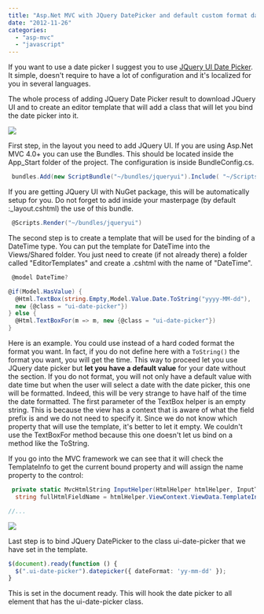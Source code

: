 ```yaml
---
title: "Asp.Net MVC with JQuery DatePicker and default custom format date"
date: "2012-11-26"
categories: 
  - "asp-mvc"
  - "javascript"
---
```


If you want to use a date picker I suggest you to use [JQuery UI Date Picker](http://jqueryui.com/datepicker/). It simple, doesn't require to have a lot of configuration and it's localized for you in several languages.

The whole process of adding JQuery Date Picker result to download JQuery UI and to create an editor template that will add a class that will let you bind the date picker into it.

![](images/datepickerjquery.png)

First step, in the layout you need to add JQuery UI. If you are using Asp.Net MVC 4.0+ you can use the Bundles. This should be located inside the App_Start folder of the project. The configuration is inside BundleConfig.cs.


```csharp
 bundles.Add(new ScriptBundle("~/bundles/jqueryui").Include( "~/Scripts/jquery-ui-{version}.js")); 
```

If you are getting JQuery UI with NuGet package, this will be automatically setup for you. Do not forget to add inside your masterpage (by default :_layout.cshtml) the use of this bundle. 

```csharp
 @Scripts.Render("~/bundles/jqueryui") 
```

The second step is to create a template that will be used for the binding of a DateTime type. You can put the template for DateTime into the Views/Shared folder. You just need to create (if not already there) a folder called "EditorTemplates" and create a .cshtml with the name of "DateTime".


```csharp
 @model DateTime?

@if(Model.HasValue) { 
  @Html.TextBox(string.Empty,Model.Value.Date.ToString("yyyy-MM-dd"), 
  new {@class = "ui-date-picker"}) 
} else { 
  @Html.TextBoxFor(m => m, new {@class = "ui-date-picker"}) 
} 

``` 

Here is an example. You could use instead of a hard coded format the format you want. In fact, if you do not define here with a `ToString()` the format you want, you will get the time. This way to proceed let you use JQuery date picker but **let you have a default value** for your date without the section. If you do not format, you will not only have a default value with date time but when the user will select a date with the date picker, this one will be formatted. Indeed, this will be very strange to have half of the time the date formatted. The first parameter of the TextBox helper is an empty string. This is because the view has a context that is aware of what the field prefix is and we do not need to specify it. Since we do not know which property that will use the template, it's better to let it empty. We couldn't use the TextBoxFor method because this one doesn't let us bind on a method like the ToString.

If you go into the MVC framework we can see that it will check the TemplateInfo to get the current bound property and will assign the name property to the control:

```csharp
 private static MvcHtmlString InputHelper(HtmlHelper htmlHelper, InputType inputType, ModelMetadata metadata, string name, object value, bool useViewData, bool isChecked, bool setId, bool isExplicitValue, string format, IDictionary<string, object> htmlAttributes) { 
  string fullHtmlFieldName = htmlHelper.ViewContext.ViewData.TemplateInfo.GetFullHtmlFieldName(name);

//... 
```

![](images/datetimewithoutformat.png)

Last step is to bind JQuery DatePicker to the class ui-date-picker that we have set in the template. 

```typescript
$(document).ready(function () { 
  $(".ui-date-picker").datepicker({ dateFormat: 'yy-mm-dd' }); 
} 
``` 

This is set in the document ready. This will hook the date picker to all element that has the ui-date-picker class.
